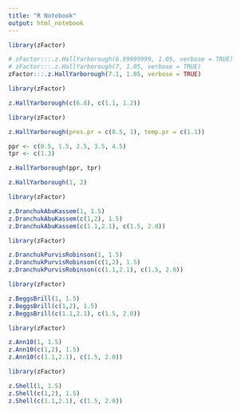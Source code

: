 ```yaml
---
title: "R Notebook"
output: html_notebook
---
```


```r
library(zFactor)

# zFactor:::.z.HallYarborough(6.99999999, 1.05, verbose = TRUE)
# zFactor:::.z.HallYarborough(7, 1.05, verbose = TRUE)
zFactor:::.z.HallYarborough(7.1, 1.05, verbose = TRUE)
```


```r
library(zFactor)

z.HallYarborough(c(6.8), c(1.1, 1.2))
```

```r
library(zFactor)

z.HallYarborough(pres.pr = c(0.5, 1), temp.pr = c(1.1))
```


```r
ppr <- c(0.5, 1.5, 2.5, 3.5, 4.5)
tpr <- c(1.3)

z.HallYarborough(ppr, tpr)
```

```r
z.HallYarborough(1, 2)
```

```r
library(zFactor)

z.DranchukAbuKassem(1, 1.5)
z.DranchukAbuKassem(c(1,2), 1.5)
z.DranchukAbuKassem(c(1.1,2.1), c(1.5, 2.0))
```

```r
library(zFactor)

z.DranchukPurvisRobinson(1, 1.5)
z.DranchukPurvisRobinson(c(1,2), 1.5)
z.DranchukPurvisRobinson(c(1.1,2.1), c(1.5, 2.0))
```
```r
library(zFactor)

z.BeggsBrill(1, 1.5)
z.BeggsBrill(c(1,2), 1.5)
z.BeggsBrill(c(1.1,2.1), c(1.5, 2.0))
```

```r
library(zFactor)

z.Ann10(1, 1.5)
z.Ann10(c(1,2), 1.5)
z.Ann10(c(1.1,2.1), c(1.5, 2.0))
```


```r
library(zFactor)

z.Shell(1, 1.5)
z.Shell(c(1,2), 1.5)
z.Shell(c(1.1,2.1), c(1.5, 2.0))
```

